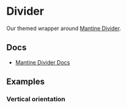 
<Meta of={DividerStories} />

# Divider

Our themed wrapper around [Mantine Divider](https://v6.mantine.dev/core/divider/).

## Docs

- [Mantine Divider Docs](https://v6.mantine.dev/core/divider/)

## Examples

<Canvas of={DividerStories.Default} />

### Vertical orientation

<Canvas of={DividerStories.VerticalOrientation} />
